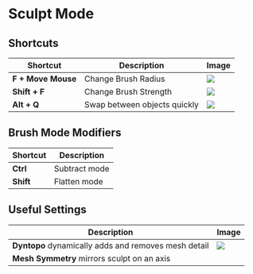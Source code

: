 # Sculpt Mode

## Shortcuts

| Shortcut | Description | Image |
|----------|-------------|-------|
| **F + Move Mouse** | Change Brush Radius | ![](./assets/brush-radius.gif) |
| **Shift + F** | Change Brush Strength | ![](./assets/brush-strength.gif) |
| **Alt + Q** | Swap between objects quickly | ![](./assets/swap-sculpt-object.gif) |

## Brush Mode Modifiers

| Shortcut | Description |
|----------|-------------|
| **Ctrl** | Subtract mode |
| **Shift** | Flatten mode |

##  Useful Settings
| Description | Image |
|-------------|-------|
| **Dyntopo** dynamically adds and removes mesh detail | ![](./assets/dyntopo.gif) |
| **Mesh Symmetry** mirrors sculpt on an axis |  |
